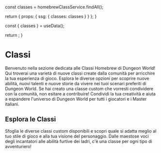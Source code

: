 
  const classes = homebrewClassService.findAll();

  return {
    props: {
      ssg: {
        classes: classes
      }
    }
  };
}

  const { classes } = useData();
 
  return <HomebrewClasses classes={classes} />;
}

# Classi

Benvenuto nella sezione dedicata alle Classi Homebrew di Dungeon World! Qui troverai una varietà di nuove classi create dalla comunità per arricchire la tua esperienza di gioco. Esplora le diverse opzioni per scoprire nuove abilità, nuovi talenti e nuove storie da vivere nei tuoi scenari preferiti di Dungeon World.
Se hai creato una classe custom che vorresti condividere con la comunità, non esitare a contribuire! Condividi la tua creatività e aiuta a espandere l'universo di Dungeon World per tutti i giocatori e i Master italiani.

## Esplora le Classi

Sfoglia le diverse classi custom disponibili e scopri quale si adatta meglio al tuo stile di gioco e alla tua visione del personaggio. Dalle maestose voci degli incantatori alle abilità furtive dei ladri, c'è una classe per ogni tipo di avventuriero!

<CommunityClasses />